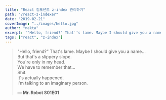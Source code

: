 ```yaml
---
title: "React 컴포넌트 z-index 관리하기"
path: "/react-z-indexer"
date: "2019-02-21"
coverImage: "../images/hello.jpg"
author: "nakta"
excerpt: '"Hello, friend?" That''s lame. Maybe I should give you a name...'
tags: ["react", "z-index"]
---
```


> "Hello, friend?" That's lame. Maybe I should give you a name...\
> But that's a slippery slope.\
> You're only in my head.\
> We have to remember that...\
> Shit.\
> It's actually happened.\
> I'm talking to an imaginary person.
>
> **— Mr. Robot S01E01**
